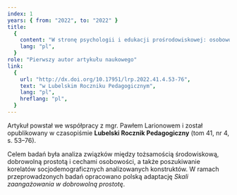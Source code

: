 ```yaml
---
index: 1
years: { from: "2022", to: "2022" }
title:
  {
    content: "W stronę psychologii i edukacji prośrodowiskowej: osobowościowe i socjodemograficzne korelaty tożsamości środowiskowej i dobrowolnej prostoty",
    lang: "pl",
  }
role: "Pierwszy autor artykułu naukowego"
link:
  {
    url: "http://dx.doi.org/10.17951/lrp.2022.41.4.53-76",
    text: "w Lubelskim Roczniku Pedagogicznym",
    lang: "pl",
    hreflang: "pl",
  }
---
```


Artykuł powstał we współpracy z mgr. Pawłem Larionowem i został opublikowany w czasopiśmie <strong>Lubelski Rocznik Pedagogiczny</strong> (tom 41, nr 4, s. 53–76).

Celem badań była analiza związków między tożsamością środowiskową, dobrowolną prostotą i cechami osobowości, a także poszukiwanie korelatów socjodemograficznych analizowanych konstruktów. W ramach przeprowadzonych badań opracowano polską adaptację <em>Skali zaangażowania w dobrowolną prostotę</em>.

